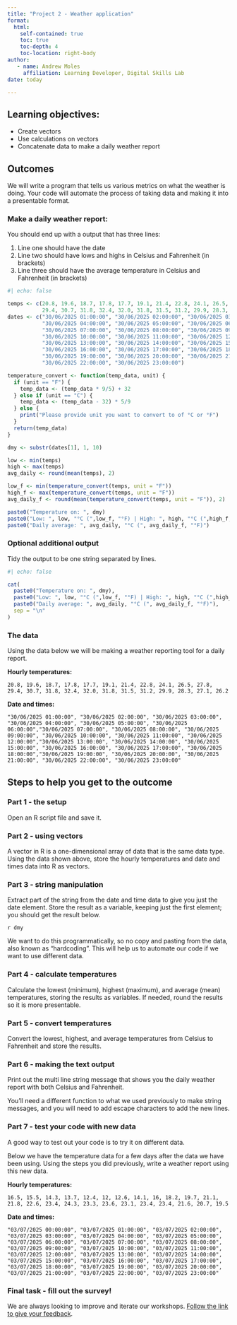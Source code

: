 ```yaml
---
title: "Project 2 - Weather application"
format: 
  html:
    self-contained: true
    toc: true
    toc-depth: 4
    toc-location: right-body
author:
   - name: Andrew Moles
     affiliation: Learning Developer, Digital Skills Lab
date: today    

---
```


## Learning objectives:
- Create vectors
- Use calculations on vectors
- Concatenate data to make a daily weather report

## Outcomes

We will write a program that tells us various metrics on what the weather is doing. Your code will automate the process of taking data and making it into a presentable format. 

### Make a daily weather report:

You should end up with a output that has three lines:

1) Line one should have the date
2) Line two should have lows and highs in Celsius and Fahrenheit (in brackets)
3) Line three should have the average temperature in Celsius and Fahrenheit (in brackets)

```r
#| echo: false

temps <- c(20.8, 19.6, 18.7, 17.8, 17.7, 19.1, 21.4, 22.8, 24.1, 26.5, 27.8, 
           29.4, 30.7, 31.8, 32.4, 32.0, 31.8, 31.5, 31.2, 29.9, 28.3, 27.1, 26.2)
dates <- c("30/06/2025 01:00:00", "30/06/2025 02:00:00", "30/06/2025 03:00:00", 
           "30/06/2025 04:00:00", "30/06/2025 05:00:00", "30/06/2025 06:00:00",
           "30/06/2025 07:00:00", "30/06/2025 08:00:00", "30/06/2025 09:00:00",
           "30/06/2025 10:00:00", "30/06/2025 11:00:00", "30/06/2025 12:00:00",
           "30/06/2025 13:00:00", "30/06/2025 14:00:00", "30/06/2025 15:00:00",
           "30/06/2025 16:00:00", "30/06/2025 17:00:00", "30/06/2025 18:00:00",
           "30/06/2025 19:00:00", "30/06/2025 20:00:00", "30/06/2025 21:00:00",
           "30/06/2025 22:00:00", "30/06/2025 23:00:00")

temperature_convert <- function(temp_data, unit) {
  if (unit == "F") {
    temp_data <- (temp_data * 9/5) + 32
  } else if (unit == "C") {
    temp_data <- (temp_data - 32) * 5/9
  } else {
    print("Please provide unit you want to convert to of °C or °F")
  }
  return(temp_data)
}

dmy <- substr(dates[1], 1, 10)

low <- min(temps)
high <- max(temps)
avg_daily <- round(mean(temps), 2)

low_f <- min(temperature_convert(temps, unit = "F"))
high_f <- max(temperature_convert(temps, unit = "F"))
avg_daily_f <- round(mean(temperature_convert(temps, unit = "F")), 2)

paste0("Temperature on: ", dmy)
paste0("Low: ", low, "°C (",low_f, "°F) | High: ", high, "°C (",high_f, "°F)")
paste0("Daily average: ", avg_daily, "°C (", avg_daily_f, "°F)")

```

### Optional additional output

Tidy the output to be one string separated by lines.

```r
#| echo: false

cat(
  paste0("Temperature on: ", dmy),
  paste0("Low: ", low, "°C (",low_f, "°F) | High: ", high, "°C (",high_f, "°F)"),
  paste0("Daily average: ", avg_daily, "°C (", avg_daily_f, "°F)"),
  sep = "\n"
)
```


### The data

Using the data below we will be making a weather reporting tool for a daily report.

**Hourly temperatures:**

`20.8, 19.6, 18.7, 17.8, 17.7, 19.1, 21.4, 22.8, 24.1, 26.5, 27.8, 29.4, 30.7, 31.8, 32.4, 32.0, 31.8, 31.5, 31.2, 29.9, 28.3, 27.1, 26.2`

**Date and times:**

`"30/06/2025 01:00:00", "30/06/2025 02:00:00", "30/06/2025 03:00:00", "30/06/2025 04:00:00", "30/06/2025 05:00:00", "30/06/2025 06:00:00","30/06/2025 07:00:00", "30/06/2025 08:00:00", "30/06/2025 09:00:00", "30/06/2025 10:00:00", "30/06/2025 11:00:00", "30/06/2025 12:00:00","30/06/2025 13:00:00", "30/06/2025 14:00:00", "30/06/2025 15:00:00", "30/06/2025 16:00:00", "30/06/2025 17:00:00", "30/06/2025 18:00:00","30/06/2025 19:00:00", "30/06/2025 20:00:00", "30/06/2025 21:00:00", "30/06/2025 22:00:00", "30/06/2025 23:00:00"`

## Steps to help you get to the outcome

### Part 1 - the setup
Open an R script file and save it.

### Part 2 - using vectors
A vector in R is a one-dimensional array of data that is the same data type. 
Using the data shown above, store the hourly temperatures and date and times data into R as vectors.

### Part 3 - string manipulation
Extract part of the string from the date and time data to give you just the date element. Store the result as a variable, keeping just the first element; you should get the result below. 

`r dmy`

We want to do this programmatically, so no copy and pasting from the data, also known as "hardcoding". This will help us to automate our code if we want to use different data. 

### Part 4 - calculate temperatures
Calculate the lowest (minimum), highest (maximum), and average (mean) temperatures, storing the results as variables. If needed, round the results so it is more presentable. 

### Part 5 - convert temperatures
Convert the lowest, highest, and average temperatures from Celsius to Fahrenheit and store the results.

### Part 6 - making the text output
Print out the multi line string message that shows you the daily weather report with both Celsius and Fahrenheit. 

You'll need a different function to what we used previously to make string messages, and you will need to add escape characters to add the new lines. 

### Part 7 - test your code with new data

A good way to test out your code is to try it on different data. 

Below we have the temperature data for a few days after the data we have been using. Using the steps you did previously, write a weather report using this new data. 

**Hourly temperatures:**

`16.5, 15.5, 14.3, 13.7, 12.4, 12, 12.6, 14.1, 16, 18.2, 19.7, 21.1, 21.8, 22.6, 23.4, 24.3, 23.3, 23.6, 23.1, 23.4, 23.4, 21.6, 20.7, 19.5`

**Date and times:**

`"03/07/2025 00:00:00", "03/07/2025 01:00:00", "03/07/2025 02:00:00", "03/07/2025 03:00:00", "03/07/2025 04:00:00", "03/07/2025 05:00:00", "03/07/2025 06:00:00", "03/07/2025 07:00:00", "03/07/2025 08:00:00", "03/07/2025 09:00:00", "03/07/2025 10:00:00", "03/07/2025 11:00:00", "03/07/2025 12:00:00", "03/07/2025 13:00:00", "03/07/2025 14:00:00", "03/07/2025 15:00:00", "03/07/2025 16:00:00", "03/07/2025 17:00:00", "03/07/2025 18:00:00", "03/07/2025 19:00:00", "03/07/2025 20:00:00", "03/07/2025 21:00:00", "03/07/2025 22:00:00", "03/07/2025 23:00:00"`

### Final task - fill out the survey!


We are always looking to improve and iterate our workshops. [Follow the link to give your feedback](https://lse.eu.qualtrics.com/jfe/form/SV_0vJs5yGpF1F359I?coursename=R Projects 2: Building a Weather Application&topic=R&prog=DS&version=25-26){target="_blank"}.



 <!--
### Optional extra

Use functions to tidy up your code. Can you wrap up the code you have written into functions? 

```r
#| echo: false
#| eval: false
temperature_convert <- function(temp_data, unit) {
  if (unit == "F") {
    temp_data <- (temp_data * 9/5) + 32
  } else if (unit == "C") {
    temp_data <- (temp_data - 32) * 5/9
  } else {
    print("Please provide unit you want to convert to of C or F")
  }
  return(temp_data)
}

daily_report <- function(temperature, dates_times){
dmy <- substr(dates_times[1], 1, 10)
low <- min(temperature)
high <- max(temperature)
avg_daily <- round(mean(temperature), 2)

low_f <- min(temperature_convert(temperature, unit = "F"))
high_f <- max(temperature_convert(temperature, unit = "F"))
avg_daily_f <- round(mean(temperature_convert(temperature, unit = "F")), 2)

cat("Temperature on: ", dmy,
    " \nLow: ", low, "°C (",low_f, "°F) | High: ", high, "°C (",high_f, "°F) \nDaily average: ", 
    avg_daily, "°C (", avg_daily_f, "°F)",
    sep = "")

}

hourly_report <- function(temperature, dates_times){
  temps_f <- temperature_convert(temperature, "F")
  print(
    paste0("Hourly temperatures on: ", 
           substr(dates_times[1], 1, 10))
    )
  for (i in 1:length(temperature)) {
    hour <- substr(dates_times[i], 12, 13)
    print(
      paste0("Temperature at ", hour, ": ",  temperature[i], "°C (", temps_f[i], "°F)")
    )
  }
}
```


```r
#| echo: false
#| eval: false
daily_report(temps, dmy)
```

```r
#| echo: false
#| eval: false
hourly_report(temps, dates)
```

-->
